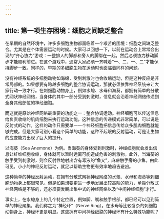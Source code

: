 ```yaml
---
---
---
```

title: 第一项生存困境：细胞之间缺乏整合
---




在早期的自然环境中，许多多细胞生物都面临着一个艰苦的困境：细胞之间缺乏整合。尤其是在个体需要运动的时候。大家可以回想一下，以前在运动会上常常会出现的“齐心协力”游戏：一整排人的脚都和旁人的脚绑在一起，然后必须协力移动脚步才能顺利前进。在这个游戏中，通常大家必须一齐喊着“一、二、一、二”才能保持脚步一致。同样的，早期的多细胞生物在运动时也面临着同样的问题。

没有神经系统的多细胞动物如海绵，受到刺激时也会收缩运动，但是这种反应是非常局部的。如果想要有跨越多细胞的整合协调运动，那就必须依靠神经系统来让大家行动一致才行。在刺细胞动物身上，例如水螅、水母和海葵，都拥有简单的分散式网状神经网络，当身体的其中一部分受到刺激时，信息就会沿着神经网络传递到全身其他部位的神经细胞。

而这就是原始神经网络最重要的功能之一：整合协调运动。神经细胞可以传送信息给负责收缩的肌肉细胞来执行运动功能。这种信息的传递模式非常简单，可以说是反射式的动作，这样的动作只需要单一一个神经细胞把信息传给众多肌肉细胞就能够完成。但是大家可别小看这个简单的功能，这种不起眼的反射运动，可是让生物的应变能力出现了巨大的提升。

以海葵（Sea Anemone）为例。当海葵的身体受到刺激时，神经细胞就会发出信息让纤维细胞收缩，身体就可以暂时远离可能造成危害的刺激物。此外，当海葵的触手受到刺激时，则会反射性地射出含有毒液的“鱼叉”，麻痹触手旁的小鱼。由此可见，小小的神经反射运动，就足以帮助生物更有效率地趋吉避凶。

这种简单的神经反射运动，在拥有分散式网状神经网络的水螅、水母和海葵等刺细胞动物身上都很常见。但是如果想要更进一步地发展出较高阶的能力，单靠分散式神经网络是不够的，还必须要发展出集中式的神经网络以及“中间神经细胞”才行。

事实上，在水螅身上的几个特定位置，例如脚、嘴和触手根部，都已经可以见到简单的神经聚集，我们称之为“神经环”（Nerve Ring）。在水母等比较复杂的刺细胞动物身上，神经环更是明显。这些拥有中间神经细胞的神经环有什么特殊功能呢？